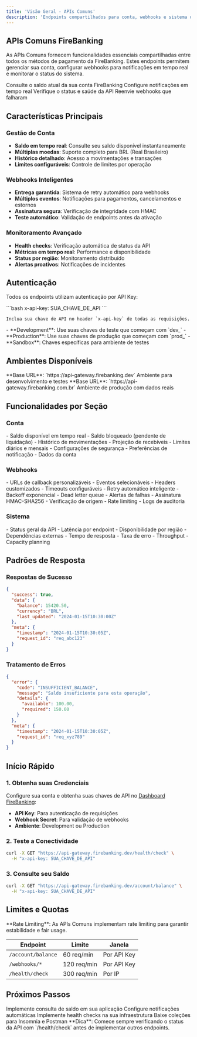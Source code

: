 ```yaml
---
title: 'Visão Geral - APIs Comuns'
description: 'Endpoints compartilhados para conta, webhooks e sistema da API FireBanking'
---
```


## APIs Comuns FireBanking

As APIs Comuns fornecem funcionalidades essenciais compartilhadas entre todos os métodos de pagamento da FireBanking. Estes endpoints permitem gerenciar sua conta, configurar webhooks para notificações em tempo real e monitorar o status do sistema.

<CardGroup cols={2}>
  <Card title="Saldo da Conta" icon="wallet" href="/api-reference/account/balance">
    Consulte o saldo atual da sua conta FireBanking
  </Card>
  <Card title="Webhooks" icon="webhook" href="/api-reference/webhooks/configure">
    Configure notificações em tempo real
  </Card>
  <Card title="Monitoramento" icon="activity" href="/api-reference/health/check">
    Verifique o status e saúde da API
  </Card>
  <Card title="Retry Webhooks" icon="rotate-ccw" href="/api-reference/webhooks/retry">
    Reenvie webhooks que falharam
  </Card>
</CardGroup>

## Características Principais

### Gestão de Conta
- **Saldo em tempo real**: Consulte seu saldo disponível instantaneamente
- **Múltiplas moedas**: Suporte completo para BRL (Real Brasileiro)
- **Histórico detalhado**: Acesso a movimentações e transações
- **Limites configuráveis**: Controle de limites por operação

### Webhooks Inteligentes
- **Entrega garantida**: Sistema de retry automático para webhooks
- **Múltiplos eventos**: Notificações para pagamentos, cancelamentos e estornos
- **Assinatura segura**: Verificação de integridade com HMAC
- **Teste automático**: Validação de endpoints antes da ativação

### Monitoramento Avançado
- **Health checks**: Verificação automática de status da API
- **Métricas em tempo real**: Performance e disponibilidade
- **Status por região**: Monitoramento distribuído
- **Alertas proativos**: Notificações de incidentes

## Autenticação

Todos os endpoints utilizam autenticação por API Key:

<AccordionGroup>
  <Accordion title="Header de Autenticação">
    ```bash
    x-api-key: SUA_CHAVE_DE_API
    ```

    Inclua sua chave de API no header `x-api-key` de todas as requisições.
  </Accordion>

  <Accordion title="Ambientes e Chaves">
    - **Development**: Use suas chaves de teste que começam com `dev_`
    - **Production**: Use suas chaves de produção que começam com `prod_`
    - **Sandbox**: Chaves específicas para ambiente de testes
  </Accordion>
</AccordionGroup>

## Ambientes Disponíveis

<CardGroup cols={2}>
  <Card title="Development" icon="flask">
    **Base URL**: `https://api-gateway.firebanking.dev`
    Ambiente para desenvolvimento e testes
  </Card>
  <Card title="Produção" icon="globe">
    **Base URL**: `https://api-gateway.firebanking.com.br`
    Ambiente de produção com dados reais
  </Card>
</CardGroup>

## Funcionalidades por Seção

### Conta
<AccordionGroup>
  <Accordion title="Consulta de Saldo">
    - Saldo disponível em tempo real
    - Saldo bloqueado (pendente de liquidação)
    - Histórico de movimentações
    - Projeção de recebíveis
  </Accordion>

  <Accordion title="Limites e Configurações">
    - Limites diários e mensais
    - Configurações de segurança
    - Preferências de notificação
    - Dados da conta
  </Accordion>
</AccordionGroup>

### Webhooks
<AccordionGroup>
  <Accordion title="Configuração de Endpoints">
    - URLs de callback personalizáveis
    - Eventos selecionáveis
    - Headers customizados
    - Timeouts configuráveis
  </Accordion>

  <Accordion title="Gestão de Falhas">
    - Retry automático inteligente
    - Backoff exponencial
    - Dead letter queue
    - Alertas de falhas
  </Accordion>

  <Accordion title="Segurança">
    - Assinatura HMAC-SHA256
    - Verificação de origem
    - Rate limiting
    - Logs de auditoria
  </Accordion>
</AccordionGroup>

### Sistema
<AccordionGroup>
  <Accordion title="Health Checks">
    - Status geral da API
    - Latência por endpoint
    - Disponibilidade por região
    - Dependências externas
  </Accordion>

  <Accordion title="Métricas Operacionais">
    - Tempo de resposta
    - Taxa de erro
    - Throughput
    - Capacity planning
  </Accordion>
</AccordionGroup>

## Padrões de Resposta

### Respostas de Sucesso
```json Exemplo de Resposta
{
  "success": true,
  "data": {
    "balance": 15420.50,
    "currency": "BRL",
    "last_updated": "2024-01-15T10:30:00Z"
  },
  "meta": {
    "timestamp": "2024-01-15T10:30:05Z",
    "request_id": "req_abc123"
  }
}
```

### Tratamento de Erros
```json Exemplo de Erro
{
  "error": {
    "code": "INSUFFICIENT_BALANCE",
    "message": "Saldo insuficiente para esta operação",
    "details": {
      "available": 100.00,
      "required": 150.00
    }
  },
  "meta": {
    "timestamp": "2024-01-15T10:30:05Z",
    "request_id": "req_xyz789"
  }
}
```

## Início Rápido

### 1. Obtenha suas Credenciais
Configure sua conta e obtenha suas chaves de API no [Dashboard FireBanking](https://app.firebanking.io):

- **API Key**: Para autenticação de requisições
- **Webhook Secret**: Para validação de webhooks
- **Ambiente**: Development ou Production

### 2. Teste a Conectividade

```bash Verificar Status da API
curl -X GET "https://api-gateway.firebanking.dev/health/check" \
  -H "x-api-key: SUA_CHAVE_DE_API"
```

### 3. Consulte seu Saldo

```bash Consultar Saldo
curl -X GET "https://api-gateway.firebanking.dev/account/balance" \
  -H "x-api-key: SUA_CHAVE_DE_API"
```

## Limites e Quotas

<Info>
  **Rate Limiting**: As APIs Comuns implementam rate limiting para garantir estabilidade e fair usage.
</Info>

| Endpoint | Limite | Janela |
|----------|---------|---------|
| `/account/balance` | 60 req/min | Por API Key |
| `/webhooks/*` | 120 req/min | Por API Key |
| `/health/check` | 300 req/min | Por IP |

## Próximos Passos

<CardGroup cols={2}>
  <Card title="Consultar Saldo" icon="wallet" href="/api-reference/account/balance">
    Implemente consulta de saldo em sua aplicação
  </Card>
  <Card title="Configurar Webhooks" icon="settings" href="/api-reference/webhooks/configure">
    Configure notificações automáticas
  </Card>
  <Card title="Monitorar Sistema" icon="activity" href="/api-reference/health/check">
    Implemente health checks na sua infraestrutura
  </Card>
  <Card title="Downloads" icon="download" href="/downloads">
    Baixe coleções para Insomnia e Postman
  </Card>
</CardGroup>

<Note>
  **Dica**: Comece sempre verificando o status da API com `/health/check` antes de implementar outros endpoints.
</Note>